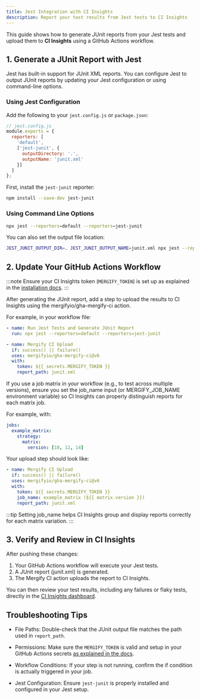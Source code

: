 ```yaml
---
title: Jest Integration with CI Insights
description: Report your test results from Jest tests to CI Insights
---
```



<IntegrationLogo src={jestLogo} alt="Jest logo"/>

This guide shows how to generate JUnit reports from your Jest tests and upload
them to **CI Insights** using a GitHub Actions workflow.

## 1. Generate a JUnit Report with Jest

Jest has built-in support for JUnit XML reports. You can configure Jest to
output JUnit reports by updating your Jest configuration or using command-line
options.

### Using Jest Configuration

Add the following to your `jest.config.js` or `package.json`:

```javascript
// jest.config.js
module.exports = {
  reporters: [
    'default',
    ['jest-junit', {
      outputDirectory: '.',
      outputName: 'junit.xml'
    }]
  ]
};
```

First, install the `jest-junit` reporter:

```bash
npm install --save-dev jest-junit
```

### Using Command Line Options

```bash
npx jest --reporters=default --reporters=jest-junit
```

You can also set the output file location:

```bash
JEST_JUNIT_OUTPUT_DIR=. JEST_JUNIT_OUTPUT_NAME=junit.xml npx jest --reporters=default --reporters=jest-junit
```

## 2. Update Your GitHub Actions Workflow

:::note
Ensure your CI Insights token (`MERGIFY_TOKEN`) is set up as explained in the [installation
docs](/ci-insights#enabling-ci-insights-for-github).
:::

After generating the JUnit report, add a step to upload the results to CI
Insights using the mergifyio/gha-mergify-ci action.

For example, in your workflow file:

```yaml
- name: Run Jest Tests and Generate JUnit Report
  run: npx jest --reporters=default --reporters=jest-junit

- name: Mergify CI Upload
  if: success() || failure()
  uses: mergifyio/gha-mergify-ci@v6
  with:
    token: ${{ secrets.MERGIFY_TOKEN }}
    report_path: junit.xml
```

If you use a job matrix in your workflow (e.g., to test across multiple
versions), ensure you set the job\_name input (or MERGIFY\_JOB\_NAME
environment variable) so CI Insights can properly distinguish reports for each
matrix job.

For example, with:

```yaml
jobs:
  example_matrix:
    strategy:
      matrix:
        version: [10, 12, 14]
```

Your upload step should look like:

```yaml
- name: Mergify CI Upload
  if: success() || failure()
  uses: mergifyio/gha-mergify-ci@v6
  with:
    token: ${{ secrets.MERGIFY_TOKEN }}
    job_name: example_matrix (${{ matrix.version }})
    report_path: junit.xml
```

:::tip
Setting job\_name helps CI Insights group and display reports correctly for each matrix variation.
:::

## 3. Verify and Review in CI Insights

After pushing these changes:

1. Your GitHub Actions workflow will execute your Jest tests.
2. A JUnit report (junit.xml) is generated.
3. The Mergify CI action uploads the report to CI Insights.

You can then review your test results, including any failures or flaky tests,
directly in the [CI Insights
dashboard](https://dashboard.mergify.com/ci-insights/jobs).

## Troubleshooting Tips

- File Paths: Double-check that the JUnit output file matches the path used in
  `report_path`.

- Permissions: Make sure the `MERGIFY_TOKEN` is valid and setup in your GitHub
  Actions secrets [as explained in the
  docs](\(/ci-insights#enabling-ci-insights-for-github\)).

- Workflow Conditions: If your step is not running, confirm the if condition is
  actually triggered in your job.

- Jest Configuration: Ensure `jest-junit` is properly installed and configured
  in your Jest setup.
